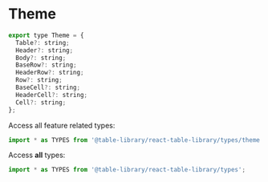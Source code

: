 
<Meta title="Types/Theme" />

# Theme

```javascript
export type Theme = {
  Table?: string;
  Header?: string;
  Body?: string;
  BaseRow?: string;
  HeaderRow?: string;
  Row?: string;
  BaseCell?: string;
  HeaderCell?: string;
  Cell?: string;
};
```

Access all feature related types:

```javascript
import * as TYPES from '@table-library/react-table-library/types/theme';
```

Access **all** types:

```javascript
import * as TYPES from '@table-library/react-table-library/types';
```

